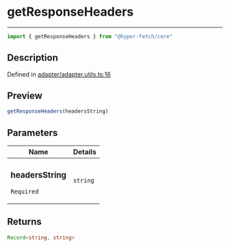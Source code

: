 

# getResponseHeaders

<div class="api-docs__separator" data-reactroot="">

---

</div><div class="api-docs__import" data-reactroot="">

```ts
import { getResponseHeaders } from "@hyper-fetch/core"
```

</div><div class="api-docs__section">

## Description

</div><div class="api-docs__description"><span class="api-docs__do-not-parse">



</span></div><p class="api-docs__definition">

Defined in [adapter/adapter.utils.ts:16](https://github.com/BetterTyped/hyper-fetch/blob/c3e2c45/packages/core/src/adapter/adapter.utils.ts#L16)

</p><div class="api-docs__section">

## Preview

</div><div class="api-docs__preview fn">

```ts
getResponseHeaders(headersString)
```

</div><div class="api-docs__section">

## Parameters

</div><div class="api-docs__parameters"><table><thead><tr><th>Name</th><th>Details</th></tr></thead><tbody><tr param-data="headersString"><td class="api-docs__param-name required">

### headersString 

`Required`

</td><td class="api-docs__param-type">

`string`

</td></tr></tbody></table></div><div class="api-docs__section">

## Returns

</div><div class="api-docs__returns">

```ts
Record<string, string>
```

</div>